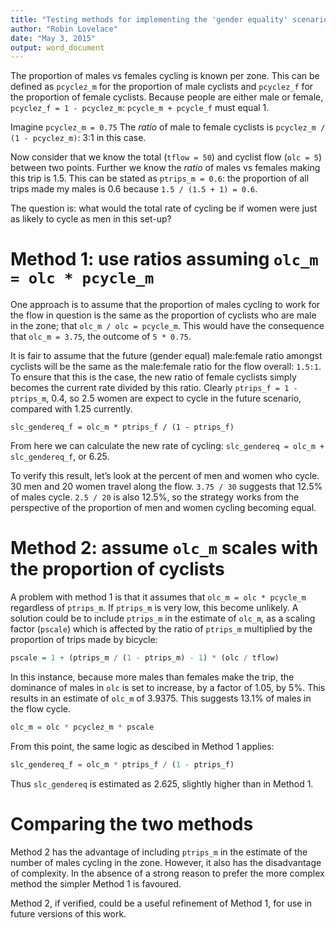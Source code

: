 ```yaml
---
title: "Testing methods for implementing the 'gender equality' scenario"
author: "Robin Lovelace"
date: "May 3, 2015"
output: word_document
---
```


The proportion of males vs females cycling is known per zone.
This can be defined as
`pcyclez_m` for the proportion of male cyclists and `pcyclez_f` for the
proportion of female cyclists. Because people are either male or female,
`pcyclez_f = 1 - pcyclez_m`: `pcycle_m + pcycle_f` must equal 1.

Imagine `pcyclez_m = 0.75`
The *ratio* of male to female cyclists is `pcyclez_m / (1 - pcyclez_m)`: 
3:1 in this case.

Now consider that we know the total (`tflow = 50`) and cyclist flow
(`olc = 5`) between two points. Further we know the *ratio* of males vs
females making this trip is 1.5. This can be stated as `ptrips_m = 0.6`:
the proportion of all trips made my males is 0.6 because `1.5 / (1.5 + 1) = 0.6 `.

The question is: what would the total rate of cycling be if women were just as
likely to cycle as men in this set-up?

# Method 1: use ratios assuming `olc_m = olc * pcycle_m`

One approach is to assume that the proportion of males cycling to work for the flow
in question is the same as the proportion of cyclists who are male in the zone; 
that `olc_m / olc = pcycle_m`. This would have the consequence that
`olc_m = 3.75`, the outcome of `5 * 0.75`.

It is fair to assume that the future (gender equal) male:female ratio amongst
cyclists will be the same as the male:female ratio for the flow overall: `1.5:1`.
To ensure that this is the case, the new ratio of female cyclists simply becomes
the current rate divided by this ratio. Clearly `ptrips_f = 1 - ptrips_m`, 0.4,
so 2.5 women are expect to cycle in the future scenario, compared with 1.25 currently.

`slc_gendereq_f = olc_m * ptrips_f / (1 - ptrips_f)`

From here we can calculate the new rate of cycling:
`slc_gendereq = olc_m + slc_gendereq_f`, or 6.25.

To verify this result, let's look at the percent of men and women who cycle.
30 men and 20 women travel along the flow. `3.75 / 30` suggests that 12.5%
of males cycle. `2.5 / 20` is also 12.5%, so the strategy works from the perspective
of the proportion of men and women cycling becoming equal.

# Method 2: assume  `olc_m` scales with the proportion of cyclists

A problem with method 1 is that it assumes that `olc_m = olc * pcycle_m`
regardless of `ptrips_m`. If `ptrips_m` is very low, this become unlikely.
A solution could be to include `ptrips_m` in the estimate of `olc_m`, as
a scaling factor (`pscale`)
which is affected by the ratio of `ptrips_m` multiplied by the proportion
of trips made by bicycle:

```r
pscale = 1 + (ptrips_m / (1 - ptrips_m) - 1) * (olc / tflow)
```

In this instance, because more males than females make the trip, the dominance
of males in `olc` is set to increase, by a factor of 1.05, by 5%. This results
in an estimate of `olc_m` of 3.9375. This suggests 13.1% of males in the
flow cycle.

```r
olc_m = olc * pcyclez_m * pscale
```

From this point, the same logic as descibed in Method 1 applies:

```r
slc_gendereq_f = olc_m * ptrips_f / (1 - ptrips_f)
```

Thus `slc_gendereq` is estimated as 2.625, slightly higher than in Method 1.

# Comparing the two methods

Method 2 has the advantage of including `ptrips_m` in the estimate
of the number of males cycling in the zone. However, it also has the 
disadvantage of complexity. In the absence of a strong reason to prefer
the more complex method the simpler Method 1 is favoured.

Method 2, if verified, could be a useful refinement of Method 1, for use in
future versions of this work.

